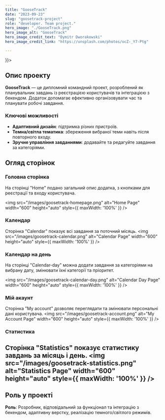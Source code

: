 ```yaml
---
title: "GooseTrack"
date: "2023-09-23"
slug: "goosetrack-project"
role: "developer. Team project."
hero_image: "./GooseTrack.png"
hero_image_alt: "GooseTrack"
hero_image_credit_text: "Dymitr Dworakowski"
hero_image_credit_link: "https://unsplash.com/photos/ocZ-_Y7-Ptg"

---
```

<div style={{
  display: "flex",
  alignItems: "center",
  flexDirection: "column",  
  
}}>
## Опис проекту

**GooseTrack** — це дипломний командний проект, розроблений як планувальник завдань із реєстрацією користувачів та інтеграцією з бекендом. Додаток допомагає ефективно організовувати час та планувати робочі завдання.

### Ключові можливості
- **Адаптивний дизайн**: підтримка різних пристроїв.
- **Темна/світла тематика**: збереження вибраної теми навіть після повторного входу.
- **Зручне управління завданнями**: додавайте та редагуйте завдання за категоріями.

## Огляд сторінок

### Головна сторінка
На сторінці "Home" подано загальний опис додатка, з кнопками для реєстрації та входу користувача.


<img src="/images/goosetrack-homepage.png" alt="Home Page" width="600" height="auto" style={{ maxWidth: '100%' }} />

### Календар
Сторінка "Calendar" показує всі завдання за поточний місяць.
<img src="/images/goosetrack-calendar.png" alt="Calendar Page" width="600" height="auto" style={{ maxWidth: '100%' }} />

### Календар на день
На сторінці "Calendar-day" можна додати завдання за категоріями на вибрану дату, змінювати їхні категорії та пріоритет.


<img src="/images/goosetrack-calendar-day.png" alt="Calendar Day Page" width="600" height="auto" style={{ maxWidth: '100%' }} />

### Мій акаунт
Сторінка "My account" дозволяє переглядати та змінювати персональні дані користувача.
<img src="/images/goosetrack-account.png" alt="My Account Page" width="600" height="auto" style={{ maxWidth: '100%' }} />

### Статистика
Сторінка "Statistics" показує статистику завдань за місяць і день.
<img src="/images/goosetrack-statistics.png" alt="Statistics Page" width="600" height="auto" style={{ maxWidth: '100%' }} />
---

## Роль у проекті
**Роль**: Розробник, відповідальний за функціонал та інтеграцію з бекендом, адаптивну верстку, реалізацію темного/світлого режимів.
</div>